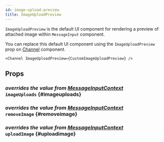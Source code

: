```yaml
---
id: image-upload-preview
title: ImageUploadPreview
---
```



`ImageUploadPreview` is the default UI component for rendering a preview of attached image within `MessageInput` component.

You can replace this default UI component using the `ImageUploadPreview` prop on [Channel](../channel/channel.mdx) component.

```tsx
<Channel ImageUploadPreview={CustomImageUploadPreview} />
```

## Props

### <div class="label description">_overrides the value from [MessageInputContext](../../../ui-components/contexts/message-input-context#imageuploads)_</div> `imageUploads` {#imageuploads}

<ImageUploads />

### <div class="label description">_overrides the value from [MessageInputContext](../../../ui-components/contexts/message-input-context#removeimage)_</div> `removeImage` {#removeimage}

<RemoveImage />

### <div class="label description">_overrides the value from [MessageInputContext](../../../ui-components/contexts/message-input-context#uploadimage)_</div> `uploadImage` {#uploadimage}

<UploadImage />
